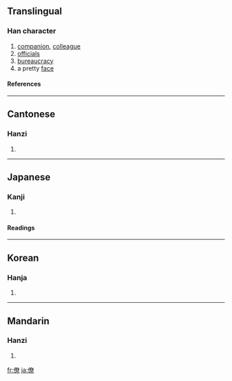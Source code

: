 {{see|僚}}

==Translingual==
===Han character===
{{Han char|rn=9|rad=人|as=12|sn=14|four=2429<sub>6</sub>|canj=人大金火 (OKCF)}}
# [[companion]], [[colleague]]
# [[official]]s
# [[bureaucracy]]
# a pretty [[face]]
====References====
{{Han ref|kx=0116.250|dkj=01100|dj=0248.030|hdz=10218.030|uh=50DA|ud=20698|bh=B9B1|bd=47537}}
----
==Cantonese==
===Hanzi===
{{yue-hanzi|jyut=|y=liu4}}
# {{defn|Cantonese}}
----
==Japanese==
===Kanji===
{{ja-kanji|grade=c|rs=人12}}
# {{defn|Japanese}} 
====Readings====
{{ja-readings|on=[[りょう]] (ryō)|kun=[[とも]] (tomo), [[つかさ]] (tsukasa)}}
----
==Korean==
===Hanja===
{{ko-hanja|hangeul=[[료]]|rv=ryo|mr=ryo}}
# {{defn|Korean}}
----
==Mandarin==
===Hanzi===
{{cmn-hanzi|pin=[[liáo]] ([[liao2]])|wg=liao<sup>2</sup>}}
# {{defn|Mandarin}}

[[fr:僚]]
[[ja:僚]]
